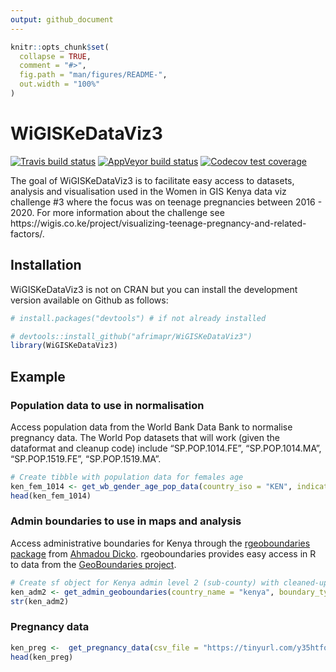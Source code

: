 ```yaml
---
output: github_document
---
```


<!-- README.md is generated from README.Rmd. Please edit that file -->

```r
knitr::opts_chunk$set(
  collapse = TRUE,
  comment = "#>",
  fig.path = "man/figures/README-",
  out.width = "100%"
)
```

# WiGISKeDataViz3

<!-- badges: start -->
[![Travis build status](https://travis-ci.org/anelda/WiGISKeDataViz3.svg?branch=master)](https://travis-ci.org/anelda/WiGISKeDataViz3)
[![AppVeyor build status](https://ci.appveyor.com/api/projects/status/github/anelda/WiGISKeDataViz3?branch=master&svg=true)](https://ci.appveyor.com/project/anelda/WiGISKeDataViz3)
[![Codecov test coverage](https://codecov.io/gh/anelda/WiGISKeDataViz3/branch/master/graph/badge.svg)](https://codecov.io/gh/anelda/WiGISKeDataViz3?branch=master)
<!-- badges: end -->

The goal of WiGISKeDataViz3 is to facilitate easy access to datasets, analysis and visualisation used in the Women in GIS Kenya data viz challenge #3 where the focus was on teenage pregnancies between 2016 - 2020. For more information about the challenge see https://wigis.co.ke/project/visualizing-teenage-pregnancy-and-related-factors/.

## Installation

WiGISKeDataViz3 is not on CRAN but you can install the development version available on Github as follows:

``` r
# install.packages("devtools") # if not already installed

# devtools::install_github("afrimapr/WiGISKeDataViz3")
library(WiGISKeDataViz3)

```

## Example

### Population data to use in normalisation 

Access population data from the World Bank Data Bank to normalise pregnancy data. The World Pop datasets that will work (given the dataformat and cleanup code) include "SP.POP.1014.FE", "SP.POP.1014.MA", "SP.POP.1519.FE", "SP.POP.1519.MA".

```r
# Create tibble with population data for females age 
ken_fem_1014 <- get_wb_gender_age_pop_data(country_iso = "KEN", indicator_code = "SP.POP.1014.FE", start = 2016, end = 2019, new_date = 2020)
head(ken_fem_1014)

```

### Admin boundaries to use in maps and analysis

Access administrative boundaries for Kenya through the [rgeoboundaries package](https://github.com/dickoa/rgeoboundaries) from [Ahmadou Dicko](https://twitter.com/dickoah). rgeoboundaries provides easy access in R to data from the [GeoBoundaries project](https://www.geoboundaries.org/).

```r
# Create sf object for Kenya admin level 2 (sub-county) with cleaned-up sub-county names
ken_adm2 <- get_admin_geoboundaries(country_name = "kenya", boundary_type = "sscgs", admin_level = "adm2")
str(ken_adm2)

```

### Pregnancy data

```r

ken_preg <-  get_pregnancy_data(csv_file = "https://tinyurl.com/y35htfoj")
head(ken_preg)

```
